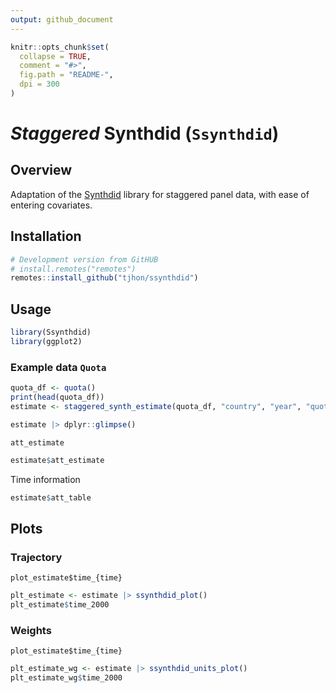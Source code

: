 ```yaml
---
output: github_document
---
```


<!-- README.md is generated from README.Rmd. Please edit that file -->
```r
knitr::opts_chunk$set(
  collapse = TRUE,
  comment = "#>",
  fig.path = "README-",
  dpi = 300
)
```

# *Staggered* Synthdid (`Ssynthdid`)

## Overview 

Adaptation of the [Synthdid](https://github.com/synth-inference/synthdid/tree/master) library for staggered panel data, with ease of entering covariates.

## Installation

```r
# Development version from GitHUB
# install.remotes("remotes")
remotes::install_github("tjhon/ssynthdid")
```

## Usage

```r
library(Ssynthdid)
library(ggplot2)
```


### Example data `Quota`

```r
quota_df <- quota()
print(head(quota_df))
estimate <- staggered_synth_estimate(quota_df, "country", "year", "quota", "womparl")
```

```r
estimate |> dplyr::glimpse()
```

`att_estimate`

```r
estimate$att_estimate
```

Time information

```r
estimate$att_table
```

## Plots

### Trajectory

`plot_estimate$time_{time}`

```r
plt_estimate <- estimate |> ssynthdid_plot()
plt_estimate$time_2000
```

### Weights

`plot_estimate$time_{time}`

```r
plt_estimate_wg <- estimate |> ssynthdid_units_plot()
plt_estimate_wg$time_2000
```
